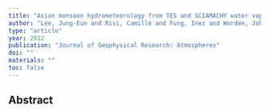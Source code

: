 ```yaml
---
title: "Asian monsoon hydrometeorology from TES and SCIAMACHY water vapor isotope measurements and LMDZ simulations: Implications for speleothem climate record interpretation"
author: "Lee, Jung-Eun and Risi, Camille and Fung, Inez and Worden, John and Scheepmaker, Remco A and Lintner, Benjamin and Frankenberg, Christian"
type: "article"
year: 2012
publication: "Journal of Geophysical Research: Atmospheres"
doi: ""
materials: ""
toc: false
---
```


## Abstract

